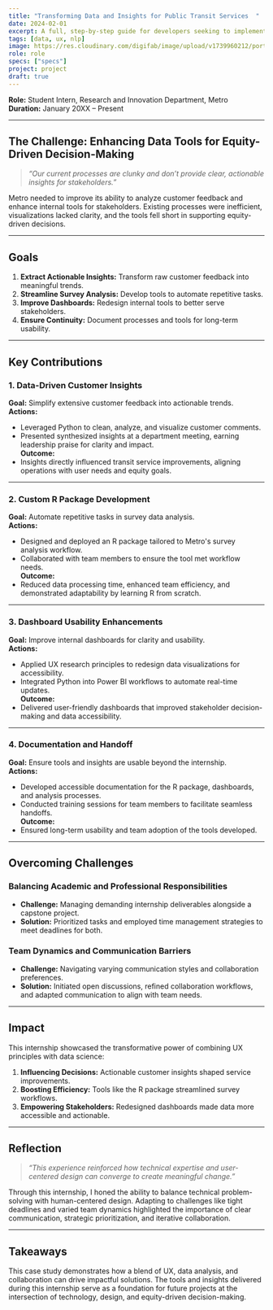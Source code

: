```yaml
---
title: "Transforming Data and Insights for Public Transit Services  "
date: 2024-02-01
excerpt: A full, step-by-step guide for developers seeking to implement a portfolio or blog publication with Astro.
tags: [data, ux, nlp]
image: https://res.cloudinary.com/digifab/image/upload/v1739960212/portfolio/home-assets-5-KCM_hcyyta.png
role: role
specs: ["specs"]
project: project
draft: true
---
```


**Role:** Student Intern, Research and Innovation Department, Metro  
**Duration:** January 20XX – Present

---

## **The Challenge: Enhancing Data Tools for Equity-Driven Decision-Making**

> _“Our current processes are clunky and don’t provide clear, actionable insights for stakeholders.”_

Metro needed to improve its ability to analyze customer feedback and enhance internal tools for stakeholders. Existing processes were inefficient, visualizations lacked clarity, and the tools fell short in supporting equity-driven decisions.

---

## **Goals**

1. **Extract Actionable Insights:** Transform raw customer feedback into meaningful trends.
2. **Streamline Survey Analysis:** Develop tools to automate repetitive tasks.
3. **Improve Dashboards:** Redesign internal tools to better serve stakeholders.
4. **Ensure Continuity:** Document processes and tools for long-term usability.

---

## **Key Contributions**

### **1. Data-Driven Customer Insights**

**Goal:** Simplify extensive customer feedback into actionable trends.  
**Actions:**

- Leveraged Python to clean, analyze, and visualize customer comments.
- Presented synthesized insights at a department meeting, earning leadership praise for clarity and impact.  
  **Outcome:**
- Insights directly influenced transit service improvements, aligning operations with user needs and equity goals.

---

### **2. Custom R Package Development**

**Goal:** Automate repetitive tasks in survey data analysis.  
**Actions:**

- Designed and deployed an R package tailored to Metro's survey analysis workflow.
- Collaborated with team members to ensure the tool met workflow needs.  
  **Outcome:**
- Reduced data processing time, enhanced team efficiency, and demonstrated adaptability by learning R from scratch.

---

### **3. Dashboard Usability Enhancements**

**Goal:** Improve internal dashboards for clarity and usability.  
**Actions:**

- Applied UX research principles to redesign data visualizations for accessibility.
- Integrated Python into Power BI workflows to automate real-time updates.  
  **Outcome:**
- Delivered user-friendly dashboards that improved stakeholder decision-making and data accessibility.

---

### **4. Documentation and Handoff**

**Goal:** Ensure tools and insights are usable beyond the internship.  
**Actions:**

- Developed accessible documentation for the R package, dashboards, and analysis processes.
- Conducted training sessions for team members to facilitate seamless handoffs.  
  **Outcome:**
- Ensured long-term usability and team adoption of the tools developed.

---

## **Overcoming Challenges**

### **Balancing Academic and Professional Responsibilities**

- **Challenge:** Managing demanding internship deliverables alongside a capstone project.
- **Solution:** Prioritized tasks and employed time management strategies to meet deadlines for both.

### **Team Dynamics and Communication Barriers**

- **Challenge:** Navigating varying communication styles and collaboration preferences.
- **Solution:** Initiated open discussions, refined collaboration workflows, and adapted communication to align with team needs.

---

## **Impact**

This internship showcased the transformative power of combining UX principles with data science:

1. **Influencing Decisions:** Actionable customer insights shaped service improvements.
2. **Boosting Efficiency:** Tools like the R package streamlined survey workflows.
3. **Empowering Stakeholders:** Redesigned dashboards made data more accessible and actionable.

---

## **Reflection**

> _“This experience reinforced how technical expertise and user-centered design can converge to create meaningful change.”_

Through this internship, I honed the ability to balance technical problem-solving with human-centered design. Adapting to challenges like tight deadlines and varied team dynamics highlighted the importance of clear communication, strategic prioritization, and iterative collaboration.

---

## **Takeaways**

This case study demonstrates how a blend of UX, data analysis, and collaboration can drive impactful solutions. The tools and insights delivered during this internship serve as a foundation for future projects at the intersection of technology, design, and equity-driven decision-making.
